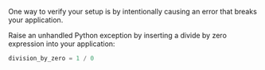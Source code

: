 One way to verify your setup is by intentionally causing an error that breaks your application.

Raise an unhandled Python exception by inserting a divide by zero expression
into your application:

```py
division_by_zero = 1 / 0
```
